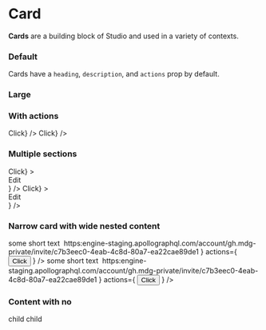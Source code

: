 
<Meta title="Components/Card" component={Card} />

# Card

**Cards** are a building block of Studio and used in a variety of contexts.

### Default

Cards have a `heading`, `description`, and `actions` prop by default.

<Canvas>
  <Story name="card light">
    <Card heading="Card heading" description="description goes here" />
  </Story>
  <Story name="card dark">
    <Card
      theme="dark"
      heading="Card heading"
      description="description goes here"
    />
  </Story>
</Canvas>

### Large

<Canvas>
  <Story name="large light">
    <Card
      size="large"
      heading="Card heading"
      description="description goes here"
    />
  </Story>
  <Story name="large dark">
    <Card
      size="large"
      theme="dark"
      heading="Card heading"
      description="description goes here"
    />
  </Story>
</Canvas>

### With actions

<Canvas>
  <Story name="actions light">
    <Card
      heading="Card heading"
      description="description goes here. This could be a really long description like so. If its really long it should leave space for the title actions like this red button."
      actions={<Button>Click</Button>}
    />
  </Story>
  <Story name="actions dark">
    <Card
      theme="dark"
      heading="Card heading"
      description="description goes here. This could be a really long description like so. If its really long it should leave space for the title actions like this red button."
      actions={<Button>Click</Button>}
    />
  </Story>
</Canvas>

### Multiple sections

<Canvas>
  <Story name="sections light">
    <Card
      heading="Card heading"
      description="description goes here"
      actions={<Button>Click</Button>}
    >
      <CardSection
        heading="Members"
        description="You have 7 members in your organization"
      />
      <CardSeperator />
      <CardSection
        heading="Members"
        description="You have 7 members in your organization"
        actions={
          <Button color={colors.red.base}>
            <div style={{ color: colors.white }}>Edit</div>
          </Button>
        }
      />
    </Card>
  </Story>
  <Story name="sections dark">
    <Card
      theme="dark"
      heading="Card heading"
      description="description goes here"
      actions={<Button>Click</Button>}
    >
      <CardSection
        theme="dark"
        heading="Members"
        description="You have 7 members in your organization"
      />
      <CardSeperator theme="dark" />
      <CardSection
        theme="dark"
        heading="Members"
        description="You have 7 members in your organization"
        actions={
          <Button color={colors.red.base}>
            <div style={{ color: colors.white }}>Edit</div>
          </Button>
        }
      />
    </Card>
  </Story>
</Canvas>

### Narrow card with wide nested content

<Canvas>
  <Story name="narrow light">
    <Card
      heading="Card heading"
      description={
        <div style={{ whiteSpace: "nowrap", display: "flex" }}>
          <span>some short text&nbsp;</span>
          <span
            style={{
              overflow: "hidden",
              textOverflow: "ellipsis",
              whiteSpace: "nowrap",
            }}
          >
            https:engine-staging.apollographql.com/account/gh.mdg-private/invite/c7b3eec0-4eab-4c8d-80a7-ea22cae89de1
          </span>
        </div>
      }
      actions={
        <Button color={colors.red.base}>
          <div style={{ color: colors.white }}>Click</div>
        </Button>
      }
    />
  </Story>
  <Story name="narrow dark">
    <Card
      theme="dark"
      heading="Card heading"
      description={
        <div style={{ whiteSpace: "nowrap", display: "flex" }}>
          <span>some short text&nbsp;</span>
          <span
            style={{
              overflow: "hidden",
              textOverflow: "ellipsis",
              whiteSpace: "nowrap",
            }}
          >
            https:engine-staging.apollographql.com/account/gh.mdg-private/invite/c7b3eec0-4eab-4c8d-80a7-ea22cae89de1
          </span>
        </div>
      }
      actions={
        <Button color={colors.red.base}>
          <div style={{ color: colors.white }}>Click</div>
        </Button>
      }
    />
  </Story>
</Canvas>

### Content with no

<Canvas>
  <Story name="no heading light">
    <Card>child</Card>
  </Story>
  <Story name="no heading dark">
    <Card theme="dark">child</Card>
  </Story>
</Canvas>

<ArgsTable of={Card} />
